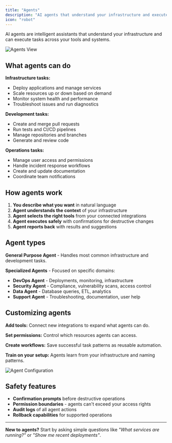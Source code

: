 ```yaml
---
title: "Agents"
description: "AI agents that understand your infrastructure and execute tasks safely"
icon: "robot"
---
```


AI agents are intelligent assistants that understand your infrastructure and can execute tasks across your tools and systems.

![Agents View](/assets/screenshots/composer/agents/agents-view-21.png)

## What agents can do

**Infrastructure tasks:**
- Deploy applications and manage services
- Scale resources up or down based on demand
- Monitor system health and performance
- Troubleshoot issues and run diagnostics

**Development tasks:**
- Create and merge pull requests
- Run tests and CI/CD pipelines
- Manage repositories and branches
- Generate and review code

**Operations tasks:**
- Manage user access and permissions
- Handle incident response workflows
- Create and update documentation
- Coordinate team notifications

## How agents work

1. **You describe what you want** in natural language
2. **Agent understands the context** of your infrastructure  
3. **Agent selects the right tools** from your connected integrations
4. **Agent executes safely** with confirmations for destructive changes
5. **Agent reports back** with results and suggestions

## Agent types

**General Purpose Agent** - Handles most common infrastructure and development tasks.

**Specialized Agents** - Focused on specific domains:
- **DevOps Agent** - Deployments, monitoring, infrastructure
- **Security Agent** - Compliance, vulnerability scans, access control  
- **Data Agent** - Database queries, ETL, analytics
- **Support Agent** - Troubleshooting, documentation, user help

## Customizing agents

**Add tools:** Connect new integrations to expand what agents can do.

**Set permissions:** Control which resources agents can access.

**Create workflows:** Save successful task patterns as reusable automation.

**Train on your setup:** Agents learn from your infrastructure and naming patterns.

![Agent Configuration](/assets/screenshots/composer/agents/agents-view-23.png)

## Safety features

- **Confirmation prompts** before destructive operations
- **Permission boundaries** - agents can't exceed your access rights
- **Audit logs** of all agent actions
- **Rollback capabilities** for supported operations

---

**New to agents?** Start by asking simple questions like *"What services are running?"* or *"Show me recent deployments"*.